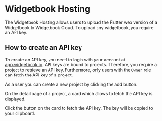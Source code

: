 # Widgetbook Hosting

The Widgetbook Hosting allows users to upload the Flutter web version of a Widgetbook to Widgetbook Cloud.
To upload any widgetbook, you require an API key.

## How to create an API key

To create an API key, you need to login with your account at [app.widgetbook.io](https://app.widgetbook.io). 
API keys are bound to projects. 
Therefore, you require a project to retrieve an API key. 
Furthermore, only users with the `Owner` role can fetch the API key of a project. 

As a user you can create a new project by clicking the add button. 

On the detail page of a project, a card which allows to fetch the API key is displayed. 

Click the button on the card to fetch the API key. 
The key will be copied to your clipboard.